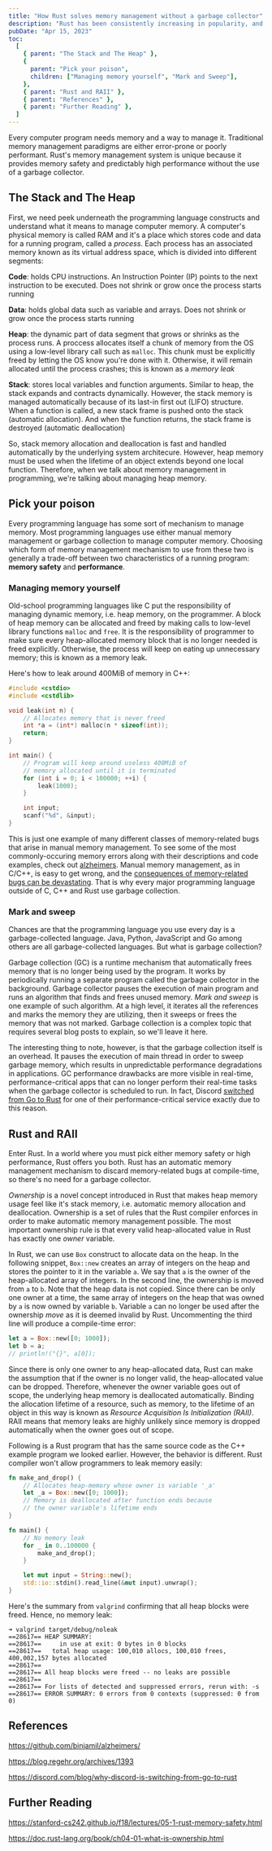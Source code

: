 ```yaml
---
title: "How Rust solves memory management without a garbage collector"
description: "Rust has been consistently increasing in popularity, and one of the reasons is its built-in memory safety capability without sacrificing high-performace. But how does Rust manages memory automatically without a garbage collector?"
pubDate: "Apr 15, 2023"
toc:
  [
    { parent: "The Stack and The Heap" },
    {
      parent: "Pick your poison",
      children: ["Managing memory yourself", "Mark and Sweep"],
    },
    { parent: "Rust and RAII" },
    { parent: "References" },
    { parent: "Further Reading" },
  ]
---
```


Every computer program needs memory and a way to manage it. Traditional memory management paradigms are either error-prone or poorly performant. Rust's memory management system is unique because it provides memory safety and predictably high performance without the use of a garbage collector.

## The Stack and The Heap

First, we need peek underneath the programming language constructs and understand what it means to manage computer memory. A computer's physical memory is called RAM and it's a place which stores code and data for a running program, called a _process_. Each process has an associated memory known as its virtual address space, which is divided into different segments:

<AccessibleImage name="address-space" alt="Virtual address space" />

**Code**: holds CPU instructions. An Instruction Pointer (IP) points to the next instruction to be executed. Does not shrink or grow once the process starts running

**Data**: holds global data such as variable and arrays. Does not shrink or grow once the process starts running

**Heap**: the dynamic part of data segment that grows or shrinks as the process runs. A proccess allocates itself a chunk of memory from the OS using a low-level library call such as `malloc`. This chunk must be explicitly freed by letting the OS know you're done with it. Otherwise, it will remain allocated until the process crashes; this is known as a _memory leak_

**Stack**: stores local variables and function arguments. Similar to heap, the stack expands and contracts dynamically. However, the stack memory is managed automatically because of its last-in first out (LIFO) structure. When a function is called, a new stack frame is pushed onto the stack (automatic allocation). And when the function returns, the stack frame is destroyed (automatic deallocation)

So, stack memory allocation and deallocation is fast and handled automatically by the underlying system architecure. However, heap memory must be used when the lifetime of an object extends beyond one local function. Therefore, when we talk about memory management in programming, we're talking about managing heap memory.

## Pick your poison

Every programming language has some sort of mechanism to manage memory. Most programming languages use either manual memory management or garbage collection to manage computer memory. Choosing which form of memory management mechanism to use from these two is generally a trade-off between two characteristics of a running program: **memory safety** and **performance**.

### Managing memory yourself

Old-school programming languages like C put the responsibility of managing dynamic memory, i.e. heap memory, on the programmer. A block of heap memory can be allocated and freed by making calls to low-level library functions `malloc` and `free`. It is the responsibility of programmer to make sure every heap-allocated memory block that is no longer needed is freed explicitly. Otherwise, the process will keep on eating up unnecessary memory; this is known as a memory leak.

Here's how to leak around 400MiB of memory in C++:

```cpp
#include <cstdio>
#include <cstdlib>

void leak(int n) {
    // Allocates memory that is never freed
    int *a = (int*) malloc(n * sizeof(int));
    return;
}

int main() {
    // Program will keep around useless 400MiB of 
    // memory allocated until it is terminated
    for (int i = 0; i < 100000; ++i) {
        leak(1000);
    }

    int input;
    scanf("%d", &input);
}
```

This is just one example of many different classes of memory-related bugs that arise in manual memory management. To see some of the most commonly-occuring memory errors along with their descriptions and code examples, check out [alzheimers](https://github.com/binjamil/alzheimers/). Manual memory management, as in C/C++, is easy to get wrong, and the [consequences of memory-related bugs can be devastating](https://blog.regehr.org/archives/1393). That is why every major programming language outside of C, C++ and Rust use garbage collection.

### Mark and sweep

Chances are that the programming language you use every day is a garbage-collected language. Java, Python, JavaScript and Go among others are all garbage-collected languages. But what is garbage collection?

Garbage collection (GC) is a runtime mechanism that automatically frees memory that is no longer being used by the program. It works by periodically running a separate program called the garbage collector in the background. Garbage collector pauses the execution of main program and runs an algorithm that finds and frees unused memory. _Mark and sweep_ is one example of such algorithm. At a high level, it iterates all the references and marks the memory they are utilizing, then it sweeps or frees the memory that was not marked. Garbage collection is a complex topic that requires several blog posts to explain, so we'll leave it here.

The interesting thing to note, however, is that the garbage collection itself is an overhead. It pauses the execution of main thread in order to sweep garbage memory, which results in unpredictable performance degradations in applications. GC performance drawbacks are more visible in real-time, performance-critical apps that can no longer perform their real-time tasks when the garbage collector is scheduled to run. In fact, Discord [switched from Go to Rust](https://discord.com/blog/why-discord-is-switching-from-go-to-rust) for one of their performance-critical service exactly due to this reason.

## Rust and RAII

Enter Rust. In a world where you must pick either memory safety or high performance, Rust offers you both. Rust has an automatic memory management mechanism to discard memory-related bugs at compile-time, so there's no need for a garbage collector.

_Ownership_ is a novel concept introduced in Rust that makes heap memory usage feel like it's stack memory, i.e. automatic memory allocation and deallocation. Ownership is a set of rules that the Rust compiler enforces in order to make automatic memory management possible. The most important ownership rule is that every valid heap-allocated value in Rust has exactly one _owner_ variable. 

In Rust, we can use `Box` construct to allocate data on the heap. In the following snippet, `Box::new` creates an array of integers on the heap and stores the pointer to it in the variable `a`. We say that `a` is the owner of the heap-allocated array of integers. In the second line, the ownership is moved from `a` to `b`. Note that the heap data is not copied. Since there can be only one owner at a time, the same array of integers on the heap that was owned by `a` is now owned by variable `b`. Variable `a` can no longer be used after the ownership _move_ as it is deemed invalid by Rust. Uncommenting the third line will produce a compile-time error:

```rust
let a = Box::new([0; 1000]);
let b = a;
// println!("{}", a[0]);
```

Since there is only one owner to any heap-allocated data, Rust can make the assumption that if the owner is no longer valid, the heap-allocated value can be dropped. Therefore, whenever the owner variable goes out of scope, the underlying heap memory is deallocated automatically. Binding the allocation lifetime of a resource, such as memory, to the lifetime of an object in this way is known as _Resource Acquisition Is Initialization (RAII)_. RAII means that memory leaks are highly unlikely since memory is dropped automatically when the owner goes out of scope.

Following is a Rust program that has the same source code as the C++ example program we looked earlier. However, the behavior is different. Rust compiler won't allow programmers to leak memory easily:

```rust
fn make_and_drop() {
    // Allocates heap-memory whose owner is variable '_a'
    let _a = Box::new([0; 1000]);
    // Memory is deallocated after function ends because
    // the owner variable's lifetime ends
}

fn main() {
    // No memory leak
    for _ in 0..100000 {
        make_and_drop();
    }

    let mut input = String::new();
    std::io::stdin().read_line(&mut input).unwrap();    
}
```
Here's the summary from `valgrind` confirming that all heap blocks were freed. Hence, no memory leak:

```
➜ valgrind target/debug/noleak
==28617== HEAP SUMMARY:
==28617==     in use at exit: 0 bytes in 0 blocks
==28617==   total heap usage: 100,010 allocs, 100,010 frees, 400,002,157 bytes allocated
==28617== 
==28617== All heap blocks were freed -- no leaks are possible
==28617== 
==28617== For lists of detected and suppressed errors, rerun with: -s
==28617== ERROR SUMMARY: 0 errors from 0 contexts (suppressed: 0 from 0)
```

## References

https://github.com/binjamil/alzheimers/

https://blog.regehr.org/archives/1393

https://discord.com/blog/why-discord-is-switching-from-go-to-rust

## Further Reading

https://stanford-cs242.github.io/f18/lectures/05-1-rust-memory-safety.html

https://doc.rust-lang.org/book/ch04-01-what-is-ownership.html

